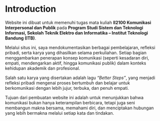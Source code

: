 # Introduction

Website ini dibuat untuk memenuhi tugas mata kuliah **II2100 Komunikasi Interpersonal dan Publik** pada **Program Studi Sistem dan Teknologi Informasi, Sekolah Teknik Elektro dan Informatika – Institut Teknologi Bandung (ITB)**.  

Melalui situs ini, saya mendokumentasikan berbagai pembelajaran, refleksi pribadi, serta karya yang dihasilkan selama perkuliahan. Setiap bagian menggambarkan penerapan konsep komunikasi (seperti kesadaran diri, empati, mendengarkan aktif, hingga komunikasi publik) dalam konteks kehidupan akademik dan profesional.  

Salah satu karya yang disertakan adalah lagu *“Better Steps”*, yang menjadi refleksi pribadi mengenai proses bertumbuh dan belajar untuk berkomunikasi dengan lebih jujur, terbuka, dan penuh empati.  

Tujuan dari pembuatan website ini adalah untuk menunjukkan bahwa komunikasi bukan hanya keterampilan berbicara, tetapi juga seni membangun makna bersama, memahami diri, dan menciptakan hubungan yang lebih bermakna melalui setiap kata dan tindakan.